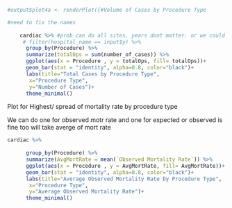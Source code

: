 ```r
#output$plot4a <- renderPlot({#Volume of Cases by Procedure Type

#need to fix the names
    
    cardiac %>% #prob can do all sites, years dont matter. or we could split by year to see if there ischange but i doubt it
     # filter(hospital_name == input$y) %>% 
      group_by(Procedure) %>% 
      summarize(totalOps = sum(number_of_cases)) %>% 
      ggplot(aes(x = Procedure , y = totalOps, fill= totalOps))+
      geom_bar(stat = "identity", alpha=0.8, color="black")+
      labs(title="Total Cases by Procedure Type", 
       x="Procedure Type", 
       y="Number of Cases")+ 
      theme_minimal()
```




Plot for Highest/ spread of mortality rate by procedure type

We can do one for observed motr rate and one for expected 
or
observed is fine too
will take averge of mort rate
```r
cardiac %>% 
     
      group_by(Procedure) %>% 
      summarize(AvgMortRate = mean(`Observed Mortality Rate`)) %>% 
      ggplot(aes(x = Procedure , y = AvgMortRate, fill= AvgMortRate))+
      geom_bar(stat = "identity", alpha=0.8, color="black")+
      labs(title="Average Observed Mortality Rate by Procedure Type", 
       x="Procedure Type", 
       y="Average Observed Mortality Rate")+ 
      theme_minimal()
```


